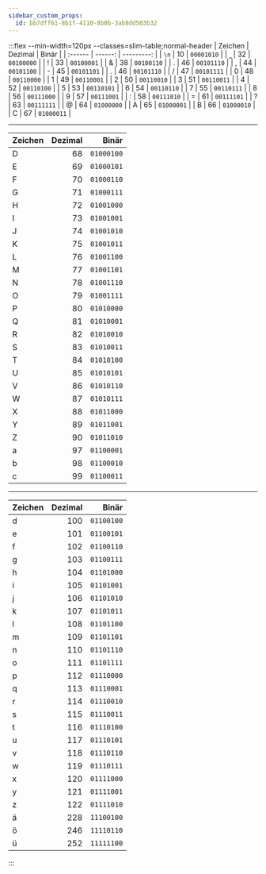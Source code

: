 ```yaml
---
sidebar_custom_props:
  id: bb7dff61-8b1f-4110-8b0b-3ab8dd503b32
---
```

:::flex --min-width=120px --classes=slim-table;normal-header
| Zeichen | Dezimal |      Binär |
| :------ | ------: | ---------: |
| `\n`    |      10 | `00001010` |
| `⎵`     |      32 | `00100000` |
| !       |      33 | `00100001` |
| &       |      38 | `00100110` |
| .       |      46 | `00101110` |
| ,       |      44 | `00101100` |
| -       |      45 | `00101101` |
| .       |      46 | `00101110` |
| /       |      47 | `00101111` |
| 0       |      48 | `00110000` |
| 1       |      49 | `00110001` |
| 2       |      50 | `00110010` |
| 3       |      51 | `00110011` |
| 4       |      52 | `00110100` |
| 5       |      53 | `00110101` |
| 6       |      54 | `00110110` |
| 7       |      55 | `00110111` |
| 8       |      56 | `00111000` |
| 9       |      57 | `00111001` |
| :       |      58 | `00111010` |
| =       |      61 | `00111101` |
| ?       |      63 | `00111111` |
| @       |      64 | `01000000` |
| A       |      65 | `01000001` |
| B       |      66 | `01000010` |
| C       |      67 | `01000011` |
***
| Zeichen | Dezimal |      Binär |
| :------ | ------: | ---------: |
| D       |      68 | `01000100` |
| E       |      69 | `01000101` |
| F       |      70 | `01000110` |
| G       |      71 | `01000111` |
| H       |      72 | `01001000` |
| I       |      73 | `01001001` |
| J       |      74 | `01001010` |
| K       |      75 | `01001011` |
| L       |      76 | `01001100` |
| M       |      77 | `01001101` |
| N       |      78 | `01001110` |
| O       |      79 | `01001111` |
| P       |      80 | `01010000` |
| Q       |      81 | `01010001` |
| R       |      82 | `01010010` |
| S       |      83 | `01010011` |
| T       |      84 | `01010100` |
| U       |      85 | `01010101` |
| V       |      86 | `01010110` |
| W       |      87 | `01010111` |
| X       |      88 | `01011000` |
| Y       |      89 | `01011001` |
| Z       |      90 | `01011010` |
| a       |      97 | `01100001` |
| b       |      98 | `01100010` |
| c       |      99 | `01100011` |
***
| Zeichen | Dezimal |      Binär |
| :------ | ------: | ---------: |
| d       |     100 | `01100100` |
| e       |     101 | `01100101` |
| f       |     102 | `01100110` |
| g       |     103 | `01100111` |
| h       |     104 | `01101000` |
| i       |     105 | `01101001` |
| j       |     106 | `01101010` |
| k       |     107 | `01101011` |
| l       |     108 | `01101100` |
| m       |     109 | `01101101` |
| n       |     110 | `01101110` |
| o       |     111 | `01101111` |
| p       |     112 | `01110000` |
| q       |     113 | `01110001` |
| r       |     114 | `01110010` |
| s       |     115 | `01110011` |
| t       |     116 | `01110100` |
| u       |     117 | `01110101` |
| v       |     118 | `01110110` |
| w       |     119 | `01110111` |
| x       |     120 | `01111000` |
| y       |     121 | `01111001` |
| z       |     122 | `01111010` |
| ä       |     228 | `11100100` |
| ö       |     246 | `11110110` |
| ü       |     252 | `11111100` |
:::
